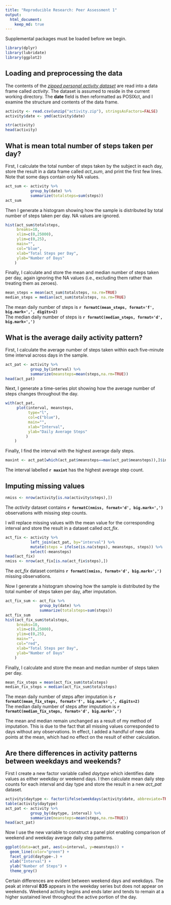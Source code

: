 ```yaml
---
title: "Reproducible Research: Peer Assessment 1"
output: 
  html_document:
    keep_md: true
---
```


Supplemental packages must be loaded before we begin.

```r
library(dplyr)
library(lubridate)
library(ggplot2)
```

## Loading and preprocessing the data

The contents of the [*zipped personal activity dataset*](https://d396qusza40orc.cloudfront.net/repdata%2Fdata%2Factivity.zip) are read into a data frame called *activity*. The dataset is assumed to reside in the current working directory. The **date** field is then reformatted as POSIXct, and I examine the structure and contents of the data frame.

```r
activity <- read.csv(unzip("activity.zip"), stringsAsFactors=FALSE)
activity$date <- ymd(activity$date)

str(activity)
head(activity)
```

## What is mean total number of steps taken per day?

First, I calculate the total number of steps taken by the subject in each day, store the result in a data frame called *act_sum*, and print the first few lines. Note that some days contain only NA values.

```r
act_sum <- activity %>%
           group_by(date) %>%
           summarize(totalsteps=sum(steps))
act_sum
```

Then I generate a histogram showing how the sample is distributed by total number of steps taken per day. NA values are ignored.

```r
hist(act_sum$totalsteps,
     breaks=10,
     xlim=c(0,25000),
     ylim=c(0,25),
     main="",
     col="blue",
     xlab="Total Steps per Day",
     ylab="Number of Days"
    )
```

Finally, I calculate and store the mean and median number of steps taken per day, again ignoring the NA values (i.e., excluding them rather than treating them as zeroes).

```r
mean_steps = mean(act_sum$totalsteps, na.rm=TRUE)
median_steps = median(act_sum$totalsteps, na.rm=TRUE)
```

The mean daily number of steps is **`r formatC(mean_steps, format='f', big.mark=',', digits=2)`**  
The median daily number of steps is **`r formatC(median_steps, format='d', big.mark=',')`**

## What is the average daily activity pattern?

First, I calculate the average number of steps taken within each five-minute time interval across days in the sample.

```r
act_pat <- activity %>%
           group_by(interval) %>%
           summarize(meansteps=mean(steps,na.rm=TRUE))
head(act_pat)
```

Next, I generate a time-series plot showing how the average number of steps changes throughout the day.

```r
with(act_pat,
     plot(interval, meansteps,
          type="l",
          col=c("blue"),
          main="",
          xlab="Interval",
          ylab="Daily Average Steps"
         )
    )
```

Finally, I find the interval with the highest average daily steps.

```r
maxint <- act_pat[which(act_pat$meansteps==max(act_pat$meansteps)),]$interval
```

The interval labelled **`r maxint`** has the highest average step count.

## Imputing missing values

```r
nmiss <- nrow(activity[is.na(activity$steps),])
```

The *activity* dataset contains **`r formatC(nmiss, format='d', big.mark=',')`** observations with missing step counts.

I will replace missing values with the mean value for the corresponding interval and store the result in a dataset called *act_fix*.

```r
act_fix <- activity %>%
           left_join(act_pat, by="interval") %>%
           mutate(steps = ifelse(is.na(steps), meansteps, steps)) %>%
           select(-meansteps)
head(act_fix)
nmiss <- nrow(act_fix[is.na(act_fix$steps),])
```
The *act_fix* dataset contains **`r formatC(nmiss, format='d', big.mark=',')`** missing observations.

Now I generate a histogram showing how the sample is distributed by the total number of steps taken per day, after imputation.

```r
act_fix_sum <- act_fix %>%
               group_by(date) %>%
               summarize(totalsteps=sum(steps))
act_fix_sum
hist(act_fix_sum$totalsteps,
     breaks=10,
     xlim=c(0,25000),
     ylim=c(0,25),
     main="",
     col="red",
     xlab="Total Steps per Day",
     ylab="Number of Days"
    )
```

Finally, I calculate and store the mean and median number of steps taken per day.

```r
mean_fix_steps = mean(act_fix_sum$totalsteps)
median_fix_steps = median(act_fix_sum$totalsteps)
```

The mean daily number of steps after imputation is **`r formatC(mean_fix_steps, format='f', big.mark=',', digits=2)`**  
The median daily number of steps after imputation is **`r formatC(median_fix_steps, format='d', big.mark=',')`**

The mean and median remain unchanged as a result of my method of imputation. This is due to the fact that all missing values corresponded to days without any observations.  In effect, I added a handful of new data points at the mean, which had no effect on the result of either calculation.

## Are there differences in activity patterns between weekdays and weekends?

First I create a new factor variable called *daytype* which identifies date values as either weekday or weekend days.  I then calculate mean daily step counts for each interval and day type and store the result in a new *act_pat* dataset.

```r
activity$daytype <- factor(ifelse(weekdays(activity$date, abbreviate=TRUE) %in% c("Sat","Sun"), 1, 2), labels=c("weekend", "weekday"))
table(activity$daytype)
act_pat <- activity %>%
           group_by(daytype, interval) %>%
           summarize(meansteps=mean(steps,na.rm=TRUE))
head(act_pat)
```

Now I use the new variable to construct a panel plot enabling comparison of weekend and weekday average daily step patterns.

```r
ggplot(data=act_pat, aes(x=interval, y=meansteps)) +
  geom_line(color="green") +
  facet_grid(daytype~.) + 
  xlab("Interval") +
  ylab("Number of Steps") +
  theme_grey()
```

Certain differences are evident between weekend days and weekdays.  The peak at interval **835** appears in the weekday series but does not appear on weekends.  Weekend activity begins and ends later and tends to remain at a higher sustained level throughout the active portion of the day.